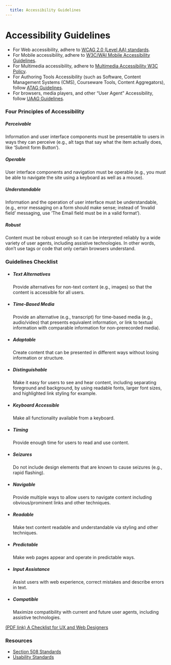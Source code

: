 ```yaml
---
  title: Accessibility Guidelines
---
```


# Accessibility Guidelines

- For Web accessibility, adhere to [WCAG 2.0 (Level AA) standards](https://www.w3.org/TR/WCAG20/).
- For Mobile accessibility, adhere to [W3C/WAI Mobile Accessibility Guidelines](https://www.w3.org/TR/mobile-accessibility-mapping/).
- For Multimedia accessibility, adhere to [Multimedia Accessibility W3C Policy](https://www.w3.org/2008/06/video-notes).
- For Authoring Tools Accessibility (such as Software, Content Management Systems (CMS), Courseware Tools, Content Aggregators), follow [ATAG Guidelines](https://www.w3.org/WAI/standards-guidelines/atag/).
- For browsers, media players, and other “User Agent” Accessibility, follow [UAAG Guidelines](https://www.w3.org/WAI/standards-guidelines/uaag/).

### Four Principles of Accessibility

##### Perceivable

Information and user interface components must
be presentable to users in ways they can perceive
(e.g., alt tags that say what the item actually
does, like ‘Submit form Button’).

##### Operable

User interface components and navigation must
be operable (e.g., you must be able to navigate
the site using a keyboard as well as a mouse).

##### Understandable

Information and the operation of user interface
must be understandable, (e.g., error messaging
on a form should make sense; instead of ‘Invalid
field’ messaging, use ‘The Email field must be
in a valid format’).

##### Robust

Content must be robust enough so it can be
interpreted reliably by a wide variety of user
agents, including assistive technologies. In
other words, don’t use tags or code that only
certain browsers understand.

### Guidelines Checklist

- ##### Text Alternatives

    Provide alternatives for non-text content
    (e.g., images) so that the content is
    accessible for all users.

- ##### Time-Based Media

    Provide an alternative (e.g., transcript)
    for time-based media (e.g., audio/video) that
    presents equivalent information, or link to
    textual information with comparable information
    for non-prerecorded media).

- ##### Adaptable

    Create content that can be presented in different
    ways without losing information or structure.

- ##### Distinguishable

    Make it easy for users to see and hear content,
    including separating foreground and background,
    by using readable fonts, larger font sizes, and
    highlighted link styling for example.

- ##### Keyboard Accessible

    Make all functionality available from a keyboard.

- ##### Timing

    Provide enough time for users to read and use content.

- ##### Seizures

    Do not include design elements that are known to
    cause seizures (e.g., rapid flashing).

- ##### Navigable

    Provide multiple ways to allow users to navigate
    content including obvious/prominent links and
    other techniques.

- ##### Readable

    Make text content readable and understandable
    via styling and other techniques.

- ##### Predictable

    Make web pages appear and operate in predictable ways.

- ##### Input Assistance

    Assist users with web experience, correct mistakes
    and describe errors in text.

- ##### Compatible

    Maximize compatibility with current and future
    user agents, including assistive technologies.

<a href={guidelinesPdf}>(PDF link) A Checklist for UX and Web Designers</a>

### Resources

- [Section 508 Standards](https://www.section508.gov/)
- [Usability Standards](https://www.usability.gov/)
